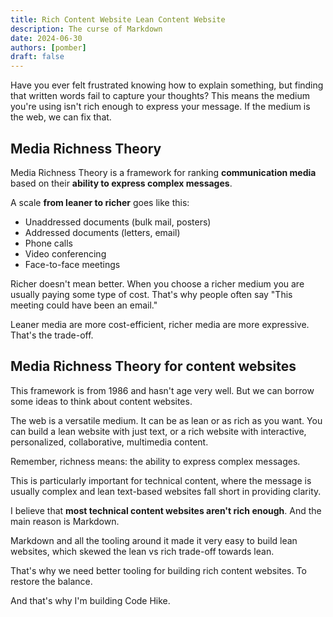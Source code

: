 ```yaml
---
title: Rich Content Website Lean Content Website
description: The curse of Markdown
date: 2024-06-30
authors: [pomber]
draft: false
---
```


Have you ever felt frustrated knowing how to explain something, but finding that written words fail to capture your thoughts? This means the medium you're using isn't rich enough to express your message. If the medium is the web, we can fix that.

## Media Richness Theory

Media Richness Theory is a framework for ranking **communication media** based on their **ability to express complex messages**.

A scale **from leaner to richer** goes like this:

- Unaddressed documents (bulk mail, posters)
- Addressed documents (letters, email)
- Phone calls
- Video conferencing
- Face-to-face meetings

Richer doesn't mean better. When you choose a richer medium you are usually paying some type of cost. That's why people often say "This meeting could have been an email."

Leaner media are more cost-efficient, richer media are more expressive. That's the trade-off.

## Media Richness Theory for content websites

This framework is from 1986 and hasn't age very well. But we can borrow some ideas to think about content websites.

The web is a versatile medium. It can be as lean or as rich as you want. You can build a lean website with just text, or a rich website with interactive, personalized, collaborative, multimedia content.

Remember, richness means: the ability to express complex messages.

This is particularly important for technical content, where the message is usually complex and lean text-based websites fall short in providing clarity.

I believe that **most technical content websites aren't rich enough**. And the main reason is Markdown.

Markdown and all the tooling around it made it very easy to build lean websites, which skewed the lean vs rich trade-off towards lean.

That's why we need better tooling for building rich content websites. To restore the balance.

And that's why I'm building Code Hike.
